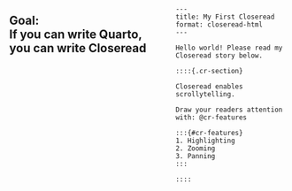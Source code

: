:::: {.columns}
::: {.column}
<h2>Goal:</br><span class="small deemph">If you can write Quarto, you can write Closeread</span></h2>
:::
::: {.column}
````
---
title: My First Closeread
format: closeread-html
---

Hello world! Please read my Closeread story below.

::::{.cr-section}

Closeread enables scrollytelling.

Draw your readers attention with: @cr-features

:::{#cr-features}
1. Highlighting
2. Zooming
3. Panning
:::

::::
````
:::
::::
